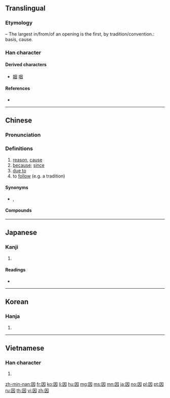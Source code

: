 {{character info/new}}
{{also|囙}}
==Translingual==
{{stroke order|strokes=6}}
{{stroke order|type=animate}}

===Etymology===
{{Han compound|囗|大|t1=mouth, or opening|t2=large, or hands at full breadth|ls=ic}} – The largest in/from/of an opening is the first, by tradition/convention.: basis, cause.{{Template:rfv-etymology|mul}}

{{Han etyl}}

===Han character===
{{Han char|rn=31|rad=囗|as=03|sn=6|four=60430|canj=WK|ids=⿴囗大}}

====Derived characters====
* [[姻]] [[咽]]

====References====
* {{Han ref|kx=0217.020|dkj=04693|dj=0444.030|hdz=10711.090|uh=56E0|ud=22240|bh=A65D|bd=42589}}

----

==Chinese==
{{zh-forms}}

===Pronunciation===
{{zh-pron
|m=yīn
|c=jan1
|h=pfs=yîn
|md=ĭng
|mn=in
|w=1in
|mc=y
|oc=y
|ma=
|cat=n,prep,v
}}

===Definitions===
{{zh-hanzi}}

# [[reason]], [[cause]]
# [[because]]; [[since]]
# [[due to]]
# to [[follow]] (e.g. a tradition)

====Synonyms====
* {{zh-l|因為}}, {{zh-l|由於}}

====Compounds====
{{der3
|{{zh-l|因材施教}}
|{{zh-l|因此}}
|{{zh-l|因地制宜}}
|{{zh-l|因而}}
|{{zh-l|因果}}
|{{zh-l|因禍為福}}
|{{zh-l|因陋就簡}}
|{{zh-l|因人成事}}
|{{zh-l|因人而異}}
|{{zh-l|因人廢言}}
|{{zh-l|因時制宜}}
|{{zh-l|因式}}
|{{zh-l|因式分解}}
|{{zh-l|因勢利導}}
|{{zh-l|因數}}
|{{zh-l|因素}}
|{{zh-l|因特網}}
|{{zh-l|因頭}}
|{{zh-l|因為}}
|{{zh-l|因襲}}
|{{zh-l|因小見大}}
|{{zh-l|因小失大}}
|{{zh-l|因循}}
|{{zh-l|因循守舊}}
|{{zh-l|因噎廢食}}
|{{zh-l|因由}}, {{zh-l|因由兒}}
|{{zh-l|因緣}}
|{{zh-l|因之}}
|{{zh-l|因子}}
|{{zh-l|咖啡因|tr=kāfēiyīn}}
}}

----

==Japanese==

===Kanji===
{{ja-kanji|grade=5|rs=囗03}}

# {{defn|lang=ja|sort=囗03}}

====Readings====
* {{ja-readings|on=[[いん]] (in)|kun=[[よる]] (yoru), [[ちなむ]] (chinamu), [[よって]] (yotte)}}

----

==Korean==

===Hanja===
{{ko-hanja|hangeul=인|mr=in}}

# {{defn|lang=ko|sort=囗03}}

----

==Vietnamese==

===Han character===
{{vi-hantu|[[nhân]], [[nhằn]], [[dăn]], [[nhăn]], [[nhơn]]|rs=囗03}}

# {{defn|lang=vi|sort=囗03}}

[[zh-min-nan:因]]
[[fr:因]]
[[ko:因]]
[[li:因]]
[[hu:因]]
[[mg:因]]
[[ms:因]]
[[mn:因]]
[[ja:因]]
[[no:因]]
[[pl:因]]
[[pt:因]]
[[ru:因]]
[[th:因]]
[[vi:因]]
[[zh:因]]